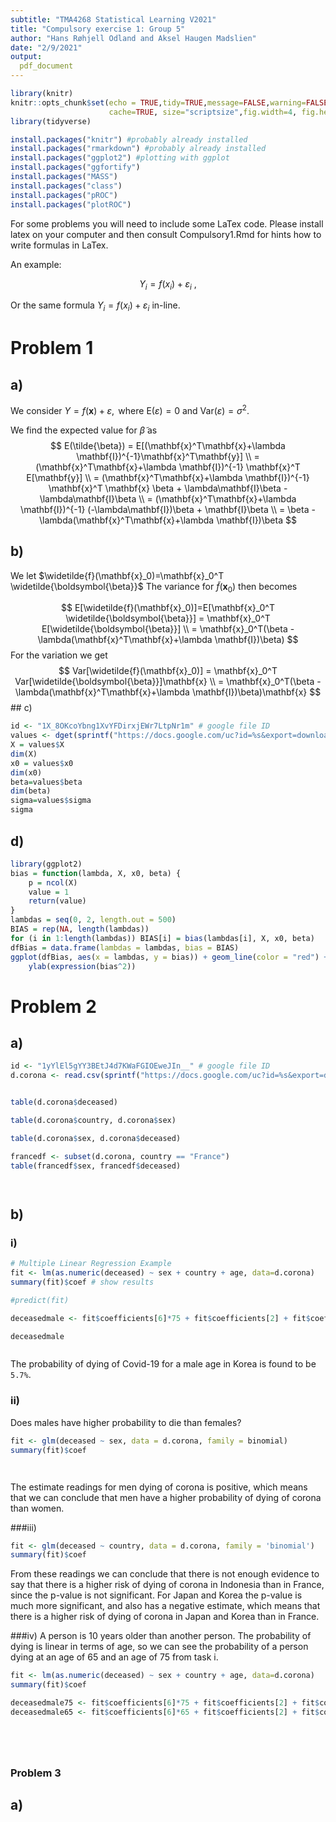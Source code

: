 ```yaml
---
subtitle: "TMA4268 Statistical Learning V2021"
title: "Compulsory exercise 1: Group 5"
author: "Hans Røhjell Odland and Aksel Haugen Madslien"
date: "2/9/2021"
output: 
  pdf_document
---
```

  
```r
library(knitr)
knitr::opts_chunk$set(echo = TRUE,tidy=TRUE,message=FALSE,warning=FALSE,strip.white=TRUE,prompt=FALSE,
                      cache=TRUE, size="scriptsize",fig.width=4, fig.height=3)
library(tidyverse)

```

```r
install.packages("knitr") #probably already installed
install.packages("rmarkdown") #probably already installed
install.packages("ggplot2") #plotting with ggplot
install.packages("ggfortify")  
install.packages("MASS")
install.packages("class")
install.packages("pROC")
install.packages("plotROC")
```




For some problems you will need to include some LaTex code. Please install latex on your computer and then consult Compulsory1.Rmd for hints how to write formulas in LaTex. 

An example:

$$Y_i  = f(x_i) + \varepsilon_i \ ,$$

Or the same formula $Y_i  = f(x_i) + \varepsilon_i$ in-line.


# Problem 1

## a)
 We consider $Y=f(\mathbf {x})+\varepsilon, \text{ where } \text{E}(\varepsilon)=0 \text{ and } \text{Var}(\varepsilon)=\sigma^2.$
 
We find the expected value for $\tilde{\beta}$ as 
$$
  E(\tilde{\beta}) = E[(\mathbf{x}^T\mathbf{x}+\lambda \mathbf{I})^{-1}\mathbf{x}^T\mathbf{y}] \\
  = (\mathbf{x}^T\mathbf{x}+\lambda \mathbf{I})^{-1} \mathbf{x}^T E[\mathbf{y}] \\
  = (\mathbf{x}^T\mathbf{x}+\lambda \mathbf{I})^{-1} \mathbf{x}^T \mathbf{x} \beta + \lambda\mathbf{I}\beta - \lambda\mathbf{I}\beta \\
  = (\mathbf{x}^T\mathbf{x}+\lambda \mathbf{I})^{-1} (-\lambda\mathbf{I})\beta + \mathbf{I}\beta \\
  = \beta - \lambda(\mathbf{x}^T\mathbf{x}+\lambda \mathbf{I})\beta
$$

## b)
 We let $\widetilde{f}(\mathbf{x}_0)=\mathbf{x}_0^T \widetilde{\boldsymbol{\beta}}$ The variance for $\widetilde{f}(\mathbf{x}_0)$ then becomes
 
 $$
 E[\widetilde{f}(\mathbf{x}_0)]=E[\mathbf{x}_0^T \widetilde{\boldsymbol{\beta}}] 
 = \mathbf{x}_0^T E[\widetilde{\boldsymbol{\beta}}] \\
 = \mathbf{x}_0^T(\beta - \lambda(\mathbf{x}^T\mathbf{x}+\lambda \mathbf{I})\beta)
 $$
 For the variation we get 
 $$
 Var[\widetilde{f}(\mathbf{x}_0)] = \mathbf{x}_0^T Var[\widetilde{\boldsymbol{\beta}}]\mathbf{x} \\
 = \mathbf{x}_0^T(\beta - \lambda(\mathbf{x}^T\mathbf{x}+\lambda \mathbf{I})\beta)\mathbf{x}
 $$
## c)



```r
id <- "1X_8OKcoYbng1XvYFDirxjEWr7LtpNr1m" # google file ID
values <- dget(sprintf("https://docs.google.com/uc?id=%s&export=download", id))
X = values$X
dim(X)
x0 = values$x0
dim(x0)
beta=values$beta
dim(beta)
sigma=values$sigma
sigma
```

## d) 

```r
library(ggplot2)
bias = function(lambda, X, x0, beta) {
    p = ncol(X)
    value = 1
    return(value)
}
lambdas = seq(0, 2, length.out = 500)
BIAS = rep(NA, length(lambdas))
for (i in 1:length(lambdas)) BIAS[i] = bias(lambdas[i], X, x0, beta)
dfBias = data.frame(lambdas = lambdas, bias = BIAS)
ggplot(dfBias, aes(x = lambdas, y = bias)) + geom_line(color = "red") + xlab(expression(lambda)) + 
    ylab(expression(bias^2))
```

 

# Problem 2

## a) 

```r
id <- "1yYlEl5gYY3BEtJ4d7KWaFGIOEweJIn__" # google file ID
d.corona <- read.csv(sprintf("https://docs.google.com/uc?id=%s&export=download", id),header=T)


table(d.corona$deceased)

table(d.corona$country, d.corona$sex)

table(d.corona$sex, d.corona$deceased)

francedf <- subset(d.corona, country == "France")
table(francedf$sex, francedf$deceased)




```
## b) 
### i)
```r

# Multiple Linear Regression Example
fit <- lm(as.numeric(deceased) ~ sex + country + age, data=d.corona)
summary(fit)$coef # show results

#predict(fit)

deceasedmale <- fit$coefficients[6]*75 + fit$coefficients[2] + fit$coefficients[5]

deceasedmale



```

The probability of dying of Covid-19 for a male age in Korea is found to be `5.7%`.


### ii)

Does males have higher probability to die than females?

```r

fit <- glm(deceased ~ sex, data = d.corona, family = binomial)
summary(fit)$coef




```

The estimate readings for men dying of corona is positive, which means that we can conclude that men have a higher probability of dying of corona than women.


###iii)

```r

fit <- glm(deceased ~ country, data = d.corona, family = 'binomial')
summary(fit)$coef

```
From these readings we can conclude that there is not enough evidence to say that there is a higher risk of dying of corona in Indonesia than in France, since the p-value is not significant. For Japan and Korea the p-value is much more significant, and also has a negative estimate, which means that there is a higher risk of dying of corona in Japan and Korea than in France.

###iv)
A person is 10 years older than another person. The probability of dying is linear in terms of age, so we can see the probability of a person dying at an age of 65 and an age of 75 from task i.

```r

fit <- lm(as.numeric(deceased) ~ sex + country + age, data=d.corona)
summary(fit)$coef

deceasedmale75 <- fit$coefficients[6]*75 + fit$coefficients[2] + fit$coefficients[5]
deceasedmale65 <- fit$coefficients[6]*65 + fit$coefficients[2] + fit$coefficients[5]






``` 


### Problem 3

## a)





